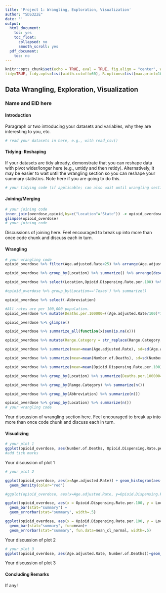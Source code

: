 ```yaml
---
title: 'Project 1: Wrangling, Exploration, Visualization'
author: "SDS322E"
date: ''
output:
  html_document:
    toc: yes
    toc_float:
      collapsed: no
      smooth_scroll: yes
  pdf_document:
    toc: no
---
```


```r
knitr::opts_chunk$set(echo = TRUE, eval = TRUE, fig.align = "center", warning = F, message = F,
tidy=TRUE, tidy.opts=list(width.cutoff=60), R.options=list(max.print=100))
```

## Data Wrangling, Exploration, Visualization

### Name and EID here

#### Introduction 

Paragraph or two introducing your datasets and variables, why they are interesting to you, etc.

```R
# read your datasets in here, e.g., with read_csv()

```

#### Tidying: Reshaping

If your datasets are tidy already, demonstrate that you can reshape data with pivot wider/longer here (e.g., untidy and then retidy). Alternatively, it may be easier to wait until the wrangling section so you can reshape your summary statistics. Note here if you are going to do this.

```R
# your tidying code (if applicable; can also wait until wrangling section)
```

    
#### Joining/Merging

```R
# your joining code
inner_join(overdose,opioid,by=c("Location"="State")) -> opioid_overdose
glimpse(opioid_overdose)
# your joining code
```

Discussions of joining here. Feel encouraged to break up into more than once code chunk and discuss each in turn.

####  Wrangling

```R
# your wrangling code
opioid_overdose %>% filter(Age.adjusted.Rate<25) %>% arrange(Age.adjusted.Rate)

opioid_overdose %>% group_by(Location) %>% summarize() %>% arrange(desc(Number.of.Deaths))

opioid_overdose %>% select(Location,Opioid.Dispensing.Rate.per.100) %>% filter(Opioid.Dispensing.Rate.per.100>50) %>% arrange(desc(Opioid.Dispensing.Rate.per.100))

#opioid_overdose %>% group_by(Location=='Texas') %>% summarize()

opioid_overdose %>% select(-Abbreviation)

#All rates are per 100,000 population.
opioid_overdose %>% mutate(Deaths.per.100000=((Age.adjusted.Rate/100)*100000))

opioid_overdose %>% glimpse()

opioid_overdose %>% summarize_all(function(x)sum(is.na(x)))

opioid_overdose %>% mutate(Range.Category = str_replace(Range.Category, "to", "\\-"))

opioid_overdose %>% summarize(mean=mean(Age.adjusted.Rate), sd=sd(Age.adjusted.Rate), n_distinct(Age.adjusted.Rate), min(Age.adjusted.Rate), max(Age.adjusted.Rate),var(Age.adjusted.Rate),n=n(),se=sd/sqrt(n))

opioid_overdose %>% summarize(mean=mean(Number.of.Deaths), sd=sd(Number.of.Deaths), n_distinct(Number.of.Deaths), min(Number.of.Deaths), max(Number.of.Deaths),var(Number.of.Deaths),n=n(),se=sd/sqrt(n))

opioid_overdose %>% summarize(mean=mean(Opioid.Dispensing.Rate.per.100), sd=sd(Opioid.Dispensing.Rate.per.100), n_distinct(Opioid.Dispensing.Rate.per.100), min(Opioid.Dispensing.Rate.per.100), max(Opioid.Dispensing.Rate.per.100),var(Opioid.Dispensing.Rate.per.100),n=n(),se=sd/sqrt(n))

opioid_overdose %>% group_by(Location) %>% summarize(Deaths.per.100000=((Age.adjusted.Rate/100)*100000))

opioid_overdose %>% group_by(Range.Category) %>% summarize(n())

opioid_overdose %>% group_by(Abbreviation) %>% summarize(n())

opioid_overdose %>% group_by(Location) %>% summarize(n())
# your wrangling code

```

Your discussion of wrangling section here. Feel encouraged to break up into more than once code chunk and discuss each in turn.


#### Visualizing

```R
# your plot 1
ggplot(opioid_overdose, aes(Number.of.Deaths, Opioid.Dispensing.Rate.per.100)) + xlab('Number of Deaths') + ylab('Opioid Dispensing Rate') + ggtitle('Deaths by Dispensing Rate') + geom_point() + geom_smooth(method="lm")
#add tick marks
```

Your discussion of plot 1

```R
# your plot 2

ggplot(opioid_overdose, aes(x=Age.adjusted.Rate)) + geom_histogram(aes(y=..density..), bins=15)+
  geom_density(color="red")

#ggplot(opioid_overdose, aes(x=Age.adjusted.Rate, y=Opioid.Dispensing.Rate.per.100, fill=Location)) 

ggplot(opioid_overdose, aes(x = Opioid.Dispensing.Rate.per.100, y = Location=='Texas')) +
  geom_bar(stat="summary") +
  geom_errorbar(stat="summary", width=.5)

ggplot(opioid_overdose, aes(x = Opioid.Dispensing.Rate.per.100, y = Location=='Texas')) +
  geom_bar(stat="summary", fun=mean)+
  geom_errorbar(stat="summary", fun.data=mean_cl_normal, width=.5)
```

Your discussion of plot 2

```R
# your plot 3
ggplot(opioid_overdose, aes(Age.adjusted.Rate, Number.of.Deaths))+geom_density2d_filled() + geom_jitter(alpha = 0.6)
```

Your discussion of plot 3

#### Concluding Remarks

If any!




